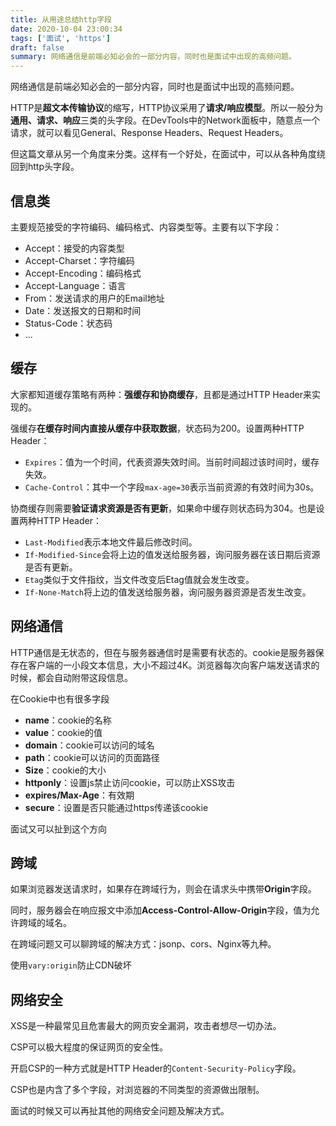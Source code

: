 ```yaml
---
title: 从用途总结http字段
date: 2020-10-04 23:00:34
tags: ['面试', 'https']
draft: false
summary: 网络通信是前端必知必会的一部分内容，同时也是面试中出现的高频问题。
---
```


网络通信是前端必知必会的一部分内容，同时也是面试中出现的高频问题。

HTTP是**超文本传输协议**的缩写，HTTP协议采用了**请求/响应模型**。所以一般分为**通用、请求、响应**三类的头字段。在DevTools中的Network面板中，随意点一个请求，就可以看见General、Response Headers、Request Headers。

但这篇文章从另一个角度来分类。这样有一个好处，在面试中，可以从各种角度绕回到http头字段。

## 信息类

主要规范接受的字符编码、编码格式、内容类型等。主要有以下字段：

- Accept：接受的内容类型
- Accept-Charset：字符编码
- Accept-Encoding：编码格式
- Accept-Language：语言
- From：发送请求的用户的Email地址
- Date：发送报文的日期和时间
- Status-Code：状态码
- ...

## 缓存

大家都知道缓存策略有两种：**强缓存和协商缓存**，且都是通过HTTP Header来实现的。

强缓存**在缓存时间内直接从缓存中获取数据**，状态码为200。设置两种HTTP Header：

- `Expires`：值为一个时间，代表资源失效时间。当前时间超过该时间时，缓存失效。
- `Cache-Control`：其中一个字段`max-age=30`表示当前资源的有效时间为30s。

协商缓存则需要**验证请求资源是否有更新**，如果命中缓存则状态码为304。也是设置两种HTTP Header：

- `Last-Modified`表示本地文件最后修改时间。
- `If-Modified-Since`会将上边的值发送给服务器，询问服务器在该日期后资源是否有更新。
- `Etag`类似于文件指纹，当文件改变后Etag值就会发生改变。
- `If-None-Match`将上边的值发送给服务器，询问服务器资源是否发生改变。

## 网络通信

HTTP通信是无状态的，但在与服务器通信时是需要有状态的。cookie是服务器保存在客户端的一小段文本信息，大小不超过4K。浏览器每次向客户端发送请求的时候，都会自动附带这段信息。

在Cookie中也有很多字段

- **name**：cookie的名称
- **value**：cookie的值
- **domain**：cookie可以访问的域名
- **path**：cookie可以访问的页面路径
- **Size**：cookie的大小
- **httponly**：设置js禁止访问cookie，可以防止XSS攻击
- **expires/Max-Age**：有效期
- **secure**：设置是否只能通过https传递该cookie

面试又可以扯到这个方向

## 跨域

如果浏览器发送请求时，如果存在跨域行为，则会在请求头中携带**Origin**字段。

同时，服务器会在响应报文中添加**Access-Control-Allow-Origin**字段，值为允许跨域的域名。

在跨域问题又可以聊跨域的解决方式：jsonp、cors、Nginx等九种。

使用`vary:origin`防止CDN破坏

## 网络安全

XSS是一种最常见且危害最大的网页安全漏洞，攻击者想尽一切办法。

CSP可以极大程度的保证网页的安全性。

开启CSP的一种方式就是HTTP Header的`Content-Security-Policy`字段。

CSP也是内含了多个字段，对浏览器的不同类型的资源做出限制。

面试的时候又可以再扯其他的网络安全问题及解决方式。

